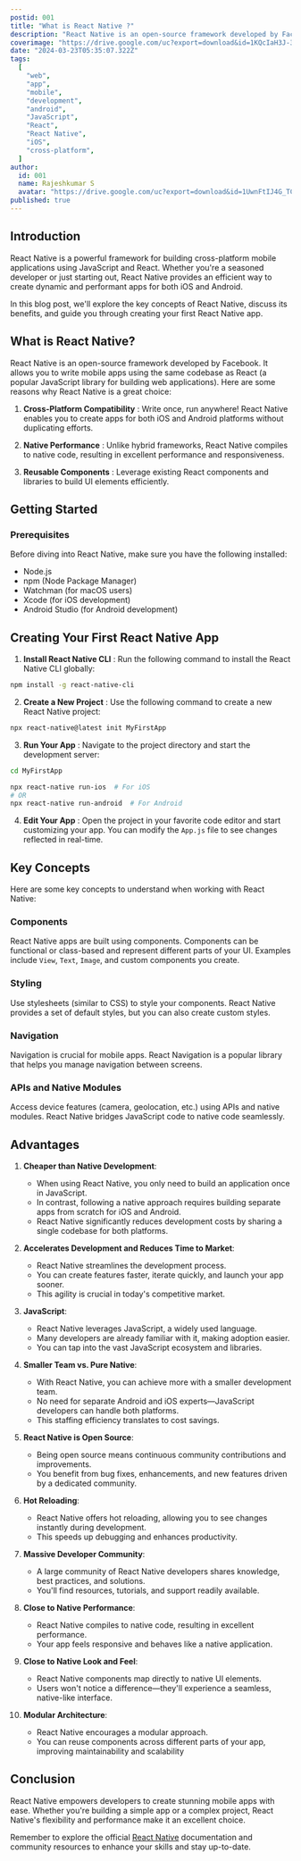 ```yaml
---
postid: 001
title: "What is React Native ?"
description: "React Native is an open-source framework developed by Facebook. It allows you to write mobile apps using the same codebase as React (a popular JavaScript library for building web applications)."
coverimage: "https://drive.google.com/uc?export=download&id=1KQcIaH3J-3kPgLKAR9EtKcuSvtnNwfDr"
date: "2024-03-23T05:35:07.322Z"
tags:
  [
    "web",
    "app",
    "mobile",
    "development",
    "android",
    "JavaScript",
    "React",
    "React Native",
    "iOS",
    "cross-platform",
  ]
author:
  id: 001
  name: Rajeshkumar S
  avatar: "https://drive.google.com/uc?export=download&id=1UwnFtIJ4G_TCzXjA_vMW6xQx2ENEc7dM"
published: true
---
```


## Introduction

React Native is a powerful framework for building cross-platform mobile applications using JavaScript and React. Whether you're a seasoned developer or just starting out, React Native provides an efficient way to create dynamic and performant apps for both iOS and Android.

In this blog post, we'll explore the key concepts of React Native, discuss its benefits, and guide you through creating your first React Native app.

## What is React Native?

React Native is an open-source framework developed by Facebook. It allows you to write mobile apps using the same codebase as React (a popular JavaScript library for building web applications). Here are some reasons why React Native is a great choice:

1. **Cross-Platform Compatibility** : Write once, run anywhere! React Native enables you to create apps for both iOS and Android platforms without duplicating efforts.

2. **Native Performance** : Unlike hybrid frameworks, React Native compiles to native code, resulting in excellent performance and responsiveness.

3. **Reusable Components** : Leverage existing React components and libraries to build UI elements efficiently.

## Getting Started

### Prerequisites

Before diving into React Native, make sure you have the following installed:

- Node.js
- npm (Node Package Manager)
- Watchman (for macOS users)
- Xcode (for iOS development)
- Android Studio (for Android development)

## Creating Your First React Native App

1. **Install React Native CLI** : Run the following command to install the React Native CLI globally:

```bash
npm install -g react-native-cli
```

2. **Create a New Project** : Use the following command to create a new React Native project:

```bash
npx react-native@latest init MyFirstApp
```

3. **Run Your App** : Navigate to the project directory and start the development server:

```bash
cd MyFirstApp

npx react-native run-ios  # For iOS
# OR
npx react-native run-android  # For Android
```

4. **Edit Your App** : Open the project in your favorite code editor and start customizing your app. You can modify the `App.js` file to see changes reflected in real-time.

## Key Concepts

Here are some key concepts to understand when working with React Native:

### Components

React Native apps are built using components. Components can be functional or class-based and represent different parts of your UI. Examples include `View`, `Text`, `Image`, and custom components you create.

### Styling

Use stylesheets (similar to CSS) to style your components. React Native provides a set of default styles, but you can also create custom styles.

### Navigation

Navigation is crucial for mobile apps. React Navigation is a popular library that helps you manage navigation between screens.

### APIs and Native Modules

Access device features (camera, geolocation, etc.) using APIs and native modules. React Native bridges JavaScript code to native code seamlessly.

## Advantages

1. **Cheaper than Native Development**:

   - When using React Native, you only need to build an application once in JavaScript.
   - In contrast, following a native approach requires building separate apps from scratch for iOS and Android.
   - React Native significantly reduces development costs by sharing a single codebase for both platforms.

2. **Accelerates Development and Reduces Time to Market**:

   - React Native streamlines the development process.
   - You can create features faster, iterate quickly, and launch your app sooner.
   - This agility is crucial in today's competitive market.

3. **JavaScript**:

   - React Native leverages JavaScript, a widely used language.
   - Many developers are already familiar with it, making adoption easier.
   - You can tap into the vast JavaScript ecosystem and libraries.

4. **Smaller Team vs. Pure Native**:

   - With React Native, you can achieve more with a smaller development team.
   - No need for separate Android and iOS experts—JavaScript developers can handle both platforms.
   - This staffing efficiency translates to cost savings.

5. **React Native is Open Source**:

   - Being open source means continuous community contributions and improvements.
   - You benefit from bug fixes, enhancements, and new features driven by a dedicated community.

6. **Hot Reloading**:

   - React Native offers hot reloading, allowing you to see changes instantly during development.
   - This speeds up debugging and enhances productivity.

7. **Massive Developer Community**:

   - A large community of React Native developers shares knowledge, best practices, and solutions.
   - You'll find resources, tutorials, and support readily available.

8. **Close to Native Performance**:

   - React Native compiles to native code, resulting in excellent performance.
   - Your app feels responsive and behaves like a native application.

9. **Close to Native Look and Feel**:

   - React Native components map directly to native UI elements.
   - Users won't notice a difference—they'll experience a seamless, native-like interface.

10. **Modular Architecture**:

    - React Native encourages a modular approach.
    - You can reuse components across different parts of your app, improving maintainability and scalability

## Conclusion

React Native empowers developers to create stunning mobile apps with ease. Whether you're building a simple app or a complex project, React Native's flexibility and performance make it an excellent choice.

Remember to explore the official [React Native](https://reactnative.dev/docs/components-and-apis) documentation and community resources to enhance your skills and stay up-to-date.
